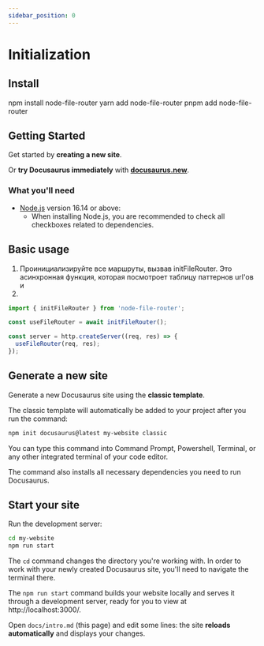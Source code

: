 ```yaml
---
sidebar_position: 0
---
```



# Initialization

## Install

<Tabs>
  <TabItem value="npm" label="npm" default>
    <CodeBlock language="bash">
      npm install node-file-router
    </CodeBlock>
  </TabItem>
  <TabItem value="yarn" label="Yarn">
    <CodeBlock language="bash">
      yarn add node-file-router
    </CodeBlock>
  </TabItem>
  <TabItem value="pnpm" label="pnpm">
    <CodeBlock language="bash">
      pnpm add node-file-router
    </CodeBlock>
  </TabItem>
</Tabs>

## Getting Started

Get started by **creating a new site**.

Or **try Docusaurus immediately** with **[docusaurus.new](https://docusaurus.new)**.

### What you'll need

- [Node.js](https://nodejs.org/en/download/) version 16.14 or above:
  - When installing Node.js, you are recommended to check all checkboxes related to dependencies.

## Basic usage

1. Проинициализируйте все маршруты, вызвав initFileRouter. Это асинхронная функция, которая посмотроет таблицу
паттернов url'ов и 
2. 

```js
import { initFileRouter } from 'node-file-router';

const useFileRouter = await initFileRouter();

const server = http.createServer((req, res) => {
  useFileRouter(req, res);
});
```

## Generate a new site

Generate a new Docusaurus site using the **classic template**.

The classic template will automatically be added to your project after you run the command:

```bash
npm init docusaurus@latest my-website classic
```

You can type this command into Command Prompt, Powershell, Terminal, or any other integrated terminal of your code editor.

The command also installs all necessary dependencies you need to run Docusaurus.

## Start your site

Run the development server:

```bash
cd my-website
npm run start
```

The `cd` command changes the directory you're working with. In order to work with your newly created Docusaurus site, you'll need to navigate the terminal there.

The `npm run start` command builds your website locally and serves it through a development server, ready for you to view at http://localhost:3000/.

Open `docs/intro.md` (this page) and edit some lines: the site **reloads automatically** and displays your changes.
